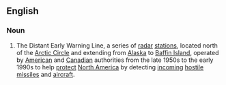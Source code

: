 ==English==

===Noun===
{{wikipedia}}
{{en-noun|head=[[DEW]] [[line]]|-}}

# {{context|military|lang=en}} The Distant Early Warning Line, a series of [[radar]] [[stations]], located north of the [[Arctic Circle]] and extending from [[Alaska]] to [[Baffin Island]], operated by [[American]] and [[Canadian]] authorities from the late 1950s to the early 1990s to help [[protect]] [[North America]] by detecting [[incoming]] [[hostile]] [[missiles]] and [[aircraft]].